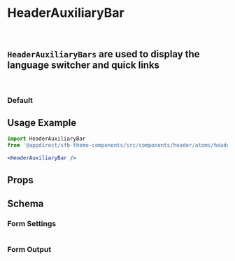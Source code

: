 


<Meta of={HeaderAuxiliaryBarStories} />

# HeaderAuxiliaryBar

<br />

## `HeaderAuxiliaryBars` are used to display the language switcher and quick links

<br />

### Default

<Canvas>
  <Story of={HeaderAuxiliaryBarStories.Default} />
</Canvas>

## Usage Example

```jsx
import HeaderAuxiliaryBar
from '@appdirect/sfb-theme-components/src/components/header/atoms/header-auxiliary-bar/HeaderAuxiliaryBar';

<HeaderAuxiliaryBar />
```

## Props

<ArgsTable of={HeaderAuxiliaryBar} />

## Schema

### Form Settings

<table>
  <TableContentFromObject obj={settingsDocs} />
</table>

### Form Output

<FormOutput code={HeaderAuxiliaryBar.schema().form} />
